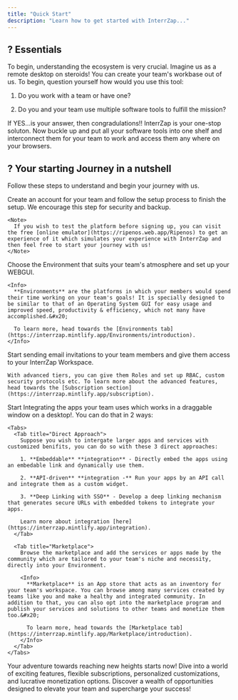 ```yaml
---
title: "Quick Start"
description: "Learn how to get started with InterrZap..."
---
```


## ? Essentials

To begin, understanding the ecosystem is very crucial. Imagine us as a remote desktop on steroids! You can create your team's workbase out of us. To begin, question yourself how would you use this tool:

1. Do you work with a team or have one?

2. Do you and your team use multiple software tools to fulfill the mission?

If YES...is your answer, then congradulations!! InterrZap is your one-stop soluton. Now buckle up and put all your software tools into one shelf and interconnect them for your team to work and access them any where on your browsers.

## ? Your starting Journey in a nutshell

Follow these steps to understand and begin your journey with us.

<Steps>
  <Step title="Create an InterrZap account">
    Create an account for your team and follow the setup process to finish the setup. We encourage this step for security and backup.

    <Note>
      If you wish to test the platform before signing up, you can visit the free [online emulator](https://ripenos.web.app/Ripenos) to get an experience of it which simulates your experience with InterrZap and then feel free to start your journey with us!
    </Note>
  </Step>

  <Step title="Choose and customize your Environment">
    Choose the Environment that suits your team's atmosphere and set up your WEBGUI.&#x20;

    <Info>
      **Environments** are the platforms in which your members would spend their time working on your team's goals! It is specially designed to be similar to that of an Operating System GUI for easy usage and improved speed, productivity & efficiency, which not many have accomplished.&#x20;

      To learn more, head towards the [Environments tab](https://interrzap.mintlify.app/Environments/introduction).
    </Info>
  </Step>

  <Step title="Invite your team members">
    Start sending email invitations to your team members and give them access to your InterrZap Workspace.&#x20;

    With advanced tiers, you can give them Roles and set up RBAC, custom security protocols etc. To learn more about the advanced features, head towards the [Subscription section](https://interrzap.mintlify.app/subscription).
  </Step>

  <Step title="Integrate apps and software services">
    Start Integrating the apps your team uses which works in a draggable window on a desktop!. You can do that in 2 ways:

    <Tabs>
      <Tab title="Direct Approach">
        Suppose you wish to intergate larger apps and services with customized benifits, you can do so with these 3 direct approaches:

        1. **Embeddable** **integration** - Directly embed the apps using an embedable link and dynamically use them.

        2. **API-driven** **integration -** Run your apps by an API call and integrate them as a custom widget.

        3. **Deep Linking with SSO** - Develop a deep linking mechanism that generates secure URLs with embedded tokens to integrate your apps.

        Learn more about integration [here](https://interrzap.mintlify.app/integration).
      </Tab>

      <Tab title="Marketplace">
        Browse the marketplace and add the services or apps made by the community which are tailored to your team's niche and necessity, directly into your Environment.

        <Info>
          **Marketplace** is an App store that acts as an inventory for your team's workspace. You can browse among many services created by teams like you and make a healthy and integrated community. In addition to that, you can also opt into the marketplace program and publish your services and solutions to other teams and monetize them too.&#x20;

          To learn more, head towards the [Marketplace tab](https://interrzap.mintlify.app/Marketplace/introduction).
        </Info>
      </Tab>
    </Tabs>
  </Step>

  <Step title="Join the cruise of the Beyonder of the Internet ✨">
    Your adventure towards reaching new heights starts now! Dive into a world of exciting features, flexible subscriptions, personalized customizations, and lucrative monetization options. Discover a wealth of opportunities designed to elevate your team and supercharge your success!
  </Step>
</Steps>